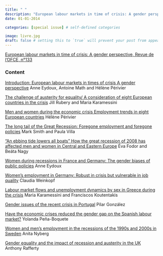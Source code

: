 ```yaml
---
title: " "
description: "European labour markets in time of crisis: A gender perspective, Revue de l'OFCE, n°133, co-edited  with Antoine Math and Anne Eydoux. ISBN: 978-2-312-00836-3"
date: 01-01-2014

categories: [special issue] # self-defined categories

image: livre.jpg
draft: false # setting this to `true` will prevent your post from appearing on your listing page until you're ready!
---
```


[European labour markets in time of crisis: A gender perspective, Revue de l'OFCE, n°133](https://www.ofce.sciences-po.fr/pdf/revue/133/revue-133.pdf)

### Content

[Introduction: European labour markets in times of crisis A gender perspective](https://www.ofce.sciences-po.fr/pdf/revue/1-133.pdf) Anne Eydoux, Antoine Math and Hélène Périvier

[The challenge of austerity for equality/ A consideration of eight European countries in the crisis](https://www.ofce.sciences-po.fr/pdf/revue/2-133.pdf) Jill Rubery and Maria Karamessini

[Men and women during the economic crisis Employment trends in eight European countries](https://www.ofce.sciences-po.fr/pdf/revue/3-133.pdf) Hélène Périvier

[The long tail of the Great Recession: Foregone employment and foregone policies](https://www.ofce.sciences-po.fr/pdf/revue/4-133.pdf) Mark Smith and Paula Villa

["An ebbing tide lowers all boats" How the great recession of 2008 has affected men and women in Central and Eastern Europe](https://www.ofce.sciences-po.fr/pdf/revue/5-133.pdf) Éva Fodor and Beáta Nagy

[Women during recessions in France and Germany: The gender biases of public policies](https://www.ofce.sciences-po.fr/pdf/revue/6-133.pdf) Anne Eydoux

[Women's employment in Germany: Robust in crisis but vulnerable in job quality](https://www.ofce.sciences-po.fr/pdf/revue/7-133.pdf) Claudia Weinkopf

[Labour market flows and unemployment dynamics by sex in Greece during the crisis](https://www.ofce.sciences-po.fr/pdf/revue/8-133.pdf) Maria Karamessini and Franciscos Koutentakis

[Gender issues of the recent crisis in Portugal](https://www.ofce.sciences-po.fr/pdf/revue/9-133.pdf) Pilar González

[Have the economic crises reduced the gender gap on the Spanish labour market?](https://www.ofce.sciences-po.fr/pdf/revue/10-133.pdf) Yolanda Peña-Boquete

[Women and men's employment in the recessions of the 1990s and 2000s in Sweden](https://www.ofce.sciences-po.fr/pdf/revue/11-133.pdf) Anita Nyberg

[Gender equality and the impact of recession and austerity in the UK](https://www.ofce.sciences-po.fr/pdf/revue/12-133.pdf) Anthony Rafferty
